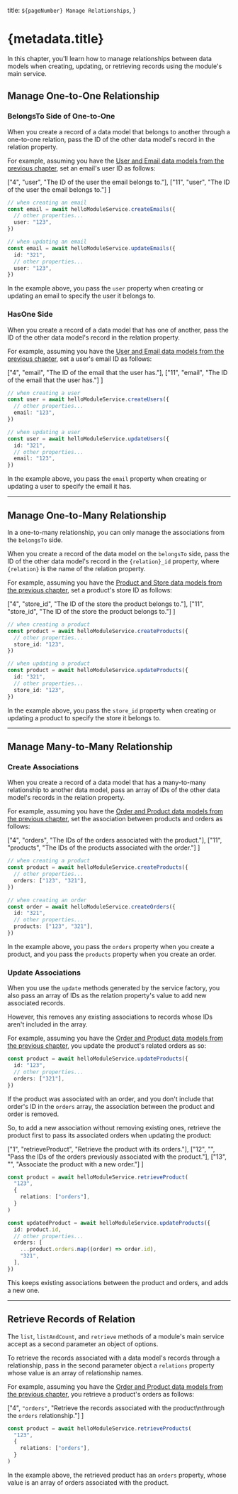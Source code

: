 
  title: `${pageNumber} Manage Relationships`,
}

# {metadata.title} <BetaBadge tooltipText="Data model relationships are in active development and may change." text="Beta" />

In this chapter, you'll learn how to manage relationships between data models when creating, updating, or retrieving records using the module's main service.

## Manage One-to-One Relationship

### BelongsTo Side of One-to-One

When you create a record of a data model that belongs to another through a one-to-one relation, pass the ID of the other data model's record in the relation property.

For example, assuming you have the [User and Email data models from the previous chapter](../relationships/page.mdx#one-to-one-relationship), set an email's user ID as follows:

  ["4", "user", "The ID of the user the email belongs to."],
  ["11", "user", "The ID of the user the email belongs to."]
]

```ts highlights={belongsHighlights}
// when creating an email
const email = await helloModuleService.createEmails({
  // other properties...
  user: "123",
})

// when updating an email
const email = await helloModuleService.updateEmails({
  id: "321",
  // other properties...
  user: "123",
})
```

In the example above, you pass the `user` property when creating or updating an email to specify the user it belongs to.

### HasOne Side

When you create a record of a data model that has one of another, pass the ID of the other data model's record in the relation property.

For example, assuming you have the [User and Email data models from the previous chapter](../relationships/page.mdx#one-to-one-relationship), set a user's email ID as follows:

  ["4", "email", "The ID of the email that the user has."],
  ["11", "email", "The ID of the email that the user has."]
]

```ts highlights={hasOneHighlights}
// when creating a user
const user = await helloModuleService.createUsers({
  // other properties...
  email: "123",
})

// when updating a user
const user = await helloModuleService.updateUsers({
  id: "321",
  // other properties...
  email: "123",
})
```

In the example above, you pass the `email` property when creating or updating a user to specify the email it has.

---

## Manage One-to-Many Relationship

In a one-to-many relationship, you can only manage the associations from the `belongsTo` side.

When you create a record of the data model on the `belongsTo` side, pass the ID of the other data model's record in the `{relation}_id` property, where `{relation}` is the name of the relation property.

For example, assuming you have the [Product and Store data models from the previous chapter](../relationships/page.mdx#one-to-many-relationship), set a product's store ID as follows:

  ["4", "store_id", "The ID of the store the product belongs to."],
  ["11", "store_id", "The ID of the store the product belongs to."]
]

```ts highlights={manyBelongsHighlights}
// when creating a product
const product = await helloModuleService.createProducts({
  // other properties...
  store_id: "123",
})

// when updating a product
const product = await helloModuleService.updateProducts({
  id: "321",
  // other properties...
  store_id: "123",
})
```

In the example above, you pass the `store_id` property when creating or updating a product to specify the store it belongs to.

---

## Manage Many-to-Many Relationship

### Create Associations

When you create a record of a data model that has a many-to-many relationship to another data model, pass an array of IDs of the other data model's records in the relation property.

For example, assuming you have the [Order and Product data models from the previous chapter](../relationships/page.mdx#many-to-many-relationship), set the association between products and orders as follows:

  ["4", "orders", "The IDs of the orders associated with the product."],
  ["11", "products", "The IDs of the products associated with the order."]
]

```ts highlights={manyHighlights}
// when creating a product
const product = await helloModuleService.createProducts({
  // other properties...
  orders: ["123", "321"],
})

// when creating an order
const order = await helloModuleService.createOrders({
  id: "321",
  // other properties...
  products: ["123", "321"],
})
```

In the example above, you pass the `orders` property when you create a product, and you pass the `products` property when you create an order.

### Update Associations

When you use the `update` methods generated by the service factory, you also pass an array of IDs as the relation property's value to add new associated records.

However, this removes any existing associations to records whose IDs aren't included in the array.

For example, assuming you have the [Order and Product data models from the previous chapter](../relationships/page.mdx#many-to-many-relationship), you update the product's related orders as so:

```ts
const product = await helloModuleService.updateProducts({
  id: "123",
  // other properties...
  orders: ["321"],
})
```

If the product was associated with an order, and you don't include that order's ID in the `orders` array, the association between the product and order is removed.

So, to add a new association without removing existing ones, retrieve the product first to pass its associated orders when updating the product:

  ["1", "retrieveProduct", "Retrieve the product with its orders."],
  ["12", "", "Pass the IDs of the orders previously associated with the product."],
  ["13", "", "Associate the product with a new order."]
]

```ts highlights={updateAssociationHighlights}
const product = await helloModuleService.retrieveProduct(
  "123",
  {
    relations: ["orders"],
  }
)

const updatedProduct = await helloModuleService.updateProducts({
  id: product.id,
  // other properties...
  orders: [
    ...product.orders.map((order) => order.id),
    "321",
  ],
})
```

This keeps existing associations between the product and orders, and adds a new one.

---

## Retrieve Records of Relation

The `list`, `listAndCount`, and `retrieve` methods of a module's main service accept as a second parameter an object of options.

To retrieve the records associated with a data model's records through a relationship, pass in the second parameter object a `relations` property whose value is an array of relationship names.

For example, assuming you have the [Order and Product data models from the previous chapter](../relationships/page.mdx#many-to-many-relationship), you retrieve a product's orders as follows:

  ["4", `"orders"`, "Retrieve the records associated with the product\nthrough the `orders` relationship."]
]

```ts highlights={retrieveHighlights}
const product = await helloModuleService.retrieveProducts(
  "123",
  {
    relations: ["orders"],
  }
)
```

In the example above, the retrieved product has an `orders` property, whose value is an array of orders associated with the product.
